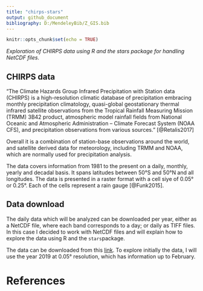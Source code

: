 ```yaml
---
title: "chirps-stars"
output: github_document
bibliography: D:/MendeleyBib/Z_GIS.bib
---
```


```r
knitr::opts_chunk$set(echo = TRUE)
```

*Exploration of CHIRPS data using R and the stars package for handling NetCDF files.*

## CHIRPS data

"The Climate Hazards Group Infrared Precipitation with Station data (CHIRPS) is a high-resolution climatic database of precipitation embracing monthly precipitation climatology, quasi-global geostationary thermal infrared satellite observations from the Tropical Rainfall Measuring Mission (TRMM) 3B42 product, atmospheric model rainfall fields from National Oceanic and Atmospheric Administration – Climate Forecast System (NOAA CFS), and precipitation observations from various sources." [@Retalis2017]

Overall it is a combination of station-base observations around the world, and satellite derived data for meteorology, including TRMM and NOAA, which are normally used for precipitation analysis. 

The data covers information from 1981 to the present on a daily, monthly, yearly and decadal basis. It spans latitudes between 50°S and 50°N and all longitudes. The data is presented in a raster format with a cell siye of 0.05° or 0.25°. Each of the cells represent a rain gauge [@Funk2015]. 

## Data download

The daily data which will be analyzed can be downloaded per year, either as a NetCDF file, where each band corresponds to a day; or daily as TIFF files. In this case I decided to work with NetCDF files and will explain how to explore the data using R and the `stars`package. 

The data can be downloaded from this [link](ftp://ftp.chg.ucsb.edu/pub/org/chg/products/CHIRPS-2.0/). To explore initially the data, I will use the year 2019 at 0.05° resolution, which has information up to February. 



# References